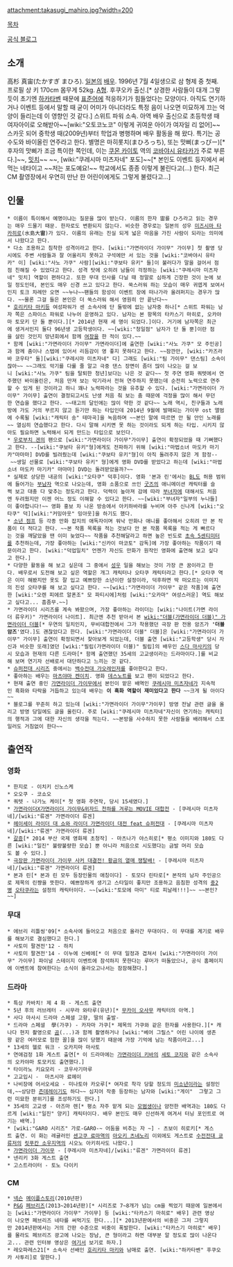 attachment:takasugi_mahiro.jpg?width=200

[[목차]]

[http://ameblo.jp/takasugimahiro/ 공식 블로그]

== 소개 ==
高杉 真宙(たかすぎ まひろ). [[일본]]의 [[배우]]. 1996년 7월 4일생으로 삼 형제 중 첫째. 프로필 상 키 170cm 몸무게 52kg. [[A형]]. 후쿠오카 출신.[* 상경한 사람들이 대개 그렇듯이 초기엔 [[하카타벤]] 때문에 [[표준어]]에 적응하기가 힘들었다는 모양이다. 아직도 연기하거나 이벤트 등에서 말할 때 굳이 어미가 아니더라도 특정 음이 나오면 미묘하게 끄는 억양이 들리는데 이 영향인 것 같다.] 스위트 파워 소속. 아역 배우 출신으로 초등학생 때 여자아이로 오해받아~~[wiki:"오토코노코" 이렇게 귀여운 아이가 여자일 리 없어]~~ 스카웃 되어 중학생 때(2009년)부터 학업과 병행하며 배우 활동을 해 왔다. 특기는 공수도와 바이올린 연주라고 한다. 별명은 마히롯치(まひろっち), 또는 맛삐(まっぴー)[* 후자의 맛삐가 조금 특이한 쪽인데, 이는 [[쿠몬 카이토]] 역의 [[코바야시 유타카]]가 주로 부른다.]~~, [[밋치]]~~ ~~, [wiki:"쿠레시마 미츠자네" 포도]~~[* 본인도 이벤트 등지에서 써먹는 네타이고 ~~저는 포도예요!~~ 학교에서도 종종 이렇게 불린다고(...) 한다. 최근 CM 촬영장에서 우연히 만난 한 어린이에게도 그렇게 불렸다고...]



== 인물 ==
 * 이름이 특이해서 예명이냐는 질문을 많이 받는다. 이름의 한자 宙를 ひろ라고 읽는 경우는 매우 드물기 때문. 한자로도 변환되지 않는다. 비슷한 경우로는 일본의 성우 [[미즈시마 타카히로]](水島大'''宙''')가 있다. 이름의 유래는 진실 되게 넓은 마음을 가진 사람이 되라는 의미에서 나왔다고 한다.
 * 다소 조용하고 침착한 성격이라고 한다. [wiki:"가면라이더 가이무" 가이무] 첫 촬영 당시에도 주변 사람들과 잘 어울리지 못하고 구석에만 서 있는 것을 [wiki:"코바야시 유타카" 이] [wiki:"사노 가쿠" 사람][wiki:"쿠보타 유키" 들]이 불러다가 말을 걸어서 점점 친해질 수 있었다고 한다. 성격 탓에 오히려 남들이 걱정하는 [wiki:"쿠레시마 미츠자네" 밋치] 역할이 편하다고. 또한 무대 인사를 다닐 때 정말로 심하게 긴장한 것이 눈에 보일 정도인데, 본인도 매우 신경 쓰고 있다고 한다. 쑥스러워 하는 모습이 매우 귀엽게 보여서인지 토크 차례만 오면 ~~누나~~팬들의 함성이 이벤트 장에 떠나가라 울려퍼지는 경우가 많다. ~~물론 그걸 들은 본인은 더 쑥스러워 해서 영원히 안 끝난다~~
 * [[호리키타 마키]]등 여성파워가 센 소속사에 단 둘밖에 없는 남자중 하나[* 스위트 파워는 남자 쪽은 스파이스 파워로 나누어 운영하고 있다. 남자는 본 항목의 타카스기 마히로, 오카야마 토모키 단 둘 뿐이다.][* 2014년 현재 세 명이 되었다.]이다. 거기에 남자쪽은 최근에 생겨서인지 둘다 96년생 고등학생이다. ~~[wiki:"청일점" 남자가 단 둘 뿐]이란 점을 살린 것인지 망년회에서 함께 [[여장]]을 한 적이 있다.~~ 
 * 함께 [wiki:"가면라이더 가이무" 가면라이더]에 출연한 [wiki:"사노 가쿠" 모 주인공]과 함께 춤이나 스텝에 있어서 리듬감이 영 좋지 못하다고 한다. ~~잠깐만, [wiki:"카즈라바 코우타" 둘][wiki:"쿠레시마 미츠자네" 다] 그래도 [wiki:"팀 가이무" 댄스팀] 소속이잖아~~ ~~그래도 악기를 다룰 줄 알고 극중 댄스 장면이 좀더 많이 나오는 걸 보니 [wiki:"사노 가쿠" 팀을 탈퇴한 청년]보다는 나은 것 같다~~ 첫 주연 영화 쿼텟에서 연주했던 바이올린은, 처음 만져 보는 악기라서 전혀 연주하지 못했는데 순전히 노력으로 연주할 수 있게 된 것이라고 하니 꽤나 노력파라는 것을 유추할 수 있다. [wiki:"가면라이더 가이무" 가이무] 출연이 결정되고서도 난생 처음 춰 보는 춤 때문에 걱정을 많이 해서 무던한 연습을 했다고 한다. ~~태고의 달인에는 많이 약한 것 같다~~ 노래 역시, 친구들과 노래방에 가도 거의 부르지 않고 듣기만 하는 타입인데 2014년 9월에 발매되는 가이무 ost 앨범에 수록될 [wiki:"캐릭터 송" 테마곡]을 녹음하며 ~~본인 말에 따르면 안 될 안인 노래를~~ 열심히 연습했다고 한다. 다시 말해 시키면 못 하는 것이라도 되게 하는 타입. 시키지 않아도 필요하면 노력해서 되게 만드는 타입으로 보인다.
 * [[우로부치 겐]]의 팬으로 [wiki:"가면라이더 가이무"가이무] 출연이 확정되었을 때 기뻐했다고 한다. --[wiki:"쿠보타 유키"형]에게도 전파하기 위해 [wiki:"마법소녀 마도카 마기카"마마마] DVD를 빌려줬는데 [wiki:"쿠보타 유키"형]이 아직 돌려주지 않은 게 함정-- ~~생일 선물로 [wiki:"쿠보타 유키" 형]에게 영화 DVD를 받았다고 하는데 [wiki:"마법소녀 마도카 마기카" 마마마] DVD는 돌려받았을까?~~
 * 실제로 상당한 내공의 [wiki:"오타쿠" 덕후]이다. 영화 '본과 린'에서는 [[BL]]도 허용 범위에 들어가는 [[부남자]] 역으로 나오는데, 영화 소품으로 쓰인 [[굿즈]]의 애니메이션 캐릭터를 슬쩍 보고 대충 다 맞추는 정도라고 한다. 덕력이 높아져 감에 따라 [[부녀자]]에 대해서도 처음엔 두려웠지만 이젠 어느 정도 이해할 수 있다고 한다. ~~[wiki:"부녀자"일부의 누나들]이 좋아합니다!~~ 영화 홍보 차 나온 방송에서 아키하바라를 누비며 아주 신나게 [wiki:"오타쿠" 덕][wiki:"커밍아웃" 밍아웃]을 하기도 했다.
 * [[소년 점프]] 등 각종 만화 잡지의 애독자이며 워낙 만화나 애니를 좋아해서 오히려 안 본 작품이 더 적다고 한다. ~~본 작품 목록을 적는 것보다 안 본 작품 목록을 적는 게 빠르다는 것을 깨달았을 땐 이미 늦었다~~ 작품을 추천해달라고 하면 높은 빈도로 [[초속 5센티미터]]를 추천하는데, 가장 좋아하는 [wiki:"신카이 마코토" 감독]에 가장 좋아하는 작품이기 때문이라고 한다. [wiki:"덕업일치" 언젠가 자신도 만화가 원작인 영화에 출연해 보고 싶다고 한다.]
 * 다양한 활동을 해 보고 싶은데 그 중에서 [[성우]] 일을 해보는 것이 가장 큰 꿈이라고 한다. 배우로서 도전해 보고 싶은 역할은 개그 캐릭터나 오타쿠 캐릭터라고 한다.[* 오타쿠 역은 이미 해봤지만 옷도 잘 입고 예쁘장한 소년이란 설정이라, 덕후하면 딱 떠오르는 이미지의 진성 오타쿠를 해 보고 싶다고 한다. ~~[wiki:"가면라이더 가이무" 같은 작품]에 출연한 [wiki:"오렌 피에르 알폰조" 모 파티시에]처럼 [wiki:"오카마" 여성스러운] 역도 해보고 싶다고... 흠좀무.~~]
 * 가면라이더 시리즈를 계속 봐왔으며, 가장 좋아하는 라이더는 [wiki:"나이트(가면 라이더 류우키)" 가면라이더 나이트]. 최근엔 추천 받아서 본 [[wiki:"더블(가면라이더 더블)" 가면라이더 더블]][* 우연의 일치인지, 무비대합전에서 그가 착용했던 극장 판 전용 암즈가 ''''더블 암즈''''였다.]도 괜찮았다고 한다. [wiki:"가면라이더 더블" 더블]은 [wiki:"가면라이더 가이무" 가이무] 출연이 확정되면서 찾아보게 되었는데, 더블 출연 [wiki:"고등학생" 당시 자신과 비슷한 또래]였던 [wiki:"필립(가면라이더 더블)" 필립]의 배우인 [[스다 마사키]]의 당시 모습과 현재의 다른 드라마[* 함께 출연했던 35세의 고교생이라는 드라마이다.]를 비교해 보며 연기자 선배로서 대단하다고 느끼는 것 같다.
 * [[슈퍼전대 시리즈]] 중에서는 [[백수전대 가오레인저]]를 좋아한다고 한다.
 * 좋아하는 배우는 [[마츠야마 켄이치]]. 영화 [[데스노트]]를 보고 팬이 되었다고 한다.
 * 현재 출연 중인 [[가면라이더 가이무]]에서 본인이 맡은 배역인 [[쿠레시마 미츠자네]]가 지속적인 흑화와 타락을 거듭하고 있는데 배우는 '''이 흑화 역할이 재미있다고 한다''' ~~크게 될 아이다~~
 * 블로그를 꾸준히 하고 있는데 [wiki:"가면라이더 가이무"가이무] 방영 전날 관련 글을 올리고 방영 당일에도 글을 올린다. 주로 [wiki:"쿠레시마 미츠자네"자신이 연기하는 캐릭터]의 행적과 그에 대한 자신의 생각을 적는다. ~~본방을 사수하지 못한 사람들을 배려해서 스포일러도 거침없이 한다~~
== 출연작 ==
=== 영화 ===
 * 한지로 - 이치키 신노스케
 * 오오쿠 - 코쇼오
 * 쿼텟 - 나가노 케이[* 첫 영화 주연작, 당시 15세였다.]
 * [[가면라이더X가면라이더 가이무&위자드 천하를 겨루는 MOVIE 대합전]] - [쿠레시마 미츠자네]/[wiki:"류겐" 가면라이더 류겐]
 * [[헤이세이 라이더 대 쇼와 라이더 가면라이더 대전 feat 슈퍼전대]] - [쿠레시마 미츠자네]/[wiki:"류겐" 가면라이더 류겐]
 * [[갈증]][* 2014 부산 국제 영화제 초청작] - 마츠나가 야스히로[* 평소 이미지와 180도 다른 [wiki:"일진" 불량불량한 모습] 뿐 아니라 처음으로 시도했다는 금발 머리 모습도 볼 수 있다.]
 * [[극장판 가면라이더 가이무 사커 대결전! 황금의 열매 쟁탈배!]] - [쿠레시마 미츠자네]/[wiki:"류겐" 가면라이더 류겐]
 * 본과 린[* 본과 린 모두 등장인물의 애칭이다] - 토모다 린타로[* 본작의 남자 주인공으로 제목의 린쨩을 뜻한다. 예쁘장하게 생기고 스타일이 좋지만 조용하고 음침한 성격의 [[중2병]] [[오타쿠]]라는 설정의 캐릭터이다. ~~[wiki:"토모에 마미" 티로 피날레!!!]~~ ~~본인?~~]

=== 무대 ===
 * 에브리 리틀씽'09[* 소속사에 들어오고 처음으로 올라간 무대이다. 이 무대를 계기로 배우를 해보기로 결심했다고 한다.]
 * 사토미 팔견전'12 - 하치
 * 사토미 팔견전'14 - 이누에 신베에[* 이 무대 일정과 겹쳐서 [wiki:"가면라이더 가이무" 가이무] 파이널 스테이지 이벤트에 참석하지 못한다는 루머가 떠돌았으나, 공식 홈페이지에 이벤트에 참여한다는 소식이 올라오고나서는 잠잠해졌다.]

=== 드라마 ===
 * 특상 카바치! 제 4 화 - 게스트 출연
 * 5년 후의 러브레터 - 시무라 와타루(유년)[* [[무카이 오사무]] 캐릭터의 아역.]
 * 사다 마사시 드라마 스페셜 고향, 딸의 출발-
 * 드라마 스페셜  學(가쿠) - 카자마 가쿠[* 제목의 가쿠와 같은 한자를 사용한다.][* 캐나다 현지 촬영으로 [[곰]](...)과 함께 촬영하거나 [wiki:"베어 그릴스" 어린 나이에 생존왕 같은 여러모로 험한 꼴]을 많이 당했기 때문에 가장 기억에 남는 작품이라고...]
 * 13세의 헬로 워크 - 오카지마 마사토
 * 연애검정 1화 게스트 출연[* 이 드라마에는 [[가면라이더 키바]]의 [[세토 코지]]와 같은 소속사의 오카야마 토모키도 출연했다.]
 * 타이라노 키요모리 - 코우사기마루
 * 고교입시 -  마츠시마 료헤이
 * 나비장에 어서오세요 - 미나토야 카오루[* 여자로 착각 당할 정도의 [[미소년]]이라는 설정인데,~~상당한 [[츤데레]]이기도 하다~~ 심지어 작중 등장하는 남자와 [wiki:"게이"  그렇고 그런 미묘한 분위기]를 조성하기도 한다.]
 * 35세의 고교생 - 아즈마 렌[* 평소 자주 맡게 되는 [[모범생]]이나 얌전한 배역과는 180도 다르게 [wiki:"일진" 양키] 캐릭터이다. 배우 본인도 매우 신선하게 여겨서 터닝 포인트로 여기는 배역.]
 * [wiki:"GARO 시리즈" 가로-GARO-~ 어둠을 비추는 자 ~] - 츠보이 히로키[* 게스트 출연. 이 화는 레귤러인 [[센고쿠 료마]]역의 [[아오키 츠네노리]] 이외에도 게스트로 [[수전전대 쿄류저]]의 [[릿푸칸 소우지]]역의 시오노 아키히사도 나왔다.]
 * [[가면라이더 가이무]] - [쿠레시마 미츠자네]/[wiki:"류겐" 가면라이더 류겐]
 * 넨리키 3화 게스트 출연
 * 고스트라이터 - 토노 다이키

=== CM ===
 * [[넥슨]] [[메이플스토리]](2010년판)
 * [[P&G]] [[페브리즈]](2013~2014년판)[* 시리즈로 7~8개가 넘는 cm을 찍었기 때문에 일본에서는 [wiki:"가면라이더 가이무" 가이무] 등 [wiki:"타카스기 마히로" 배우] 관련 영상이 나오면 페브리즈 네타를 써먹기도 한다...][* 2013년판에서의 비중은 그저 그렇지만 2014년판에서는 거의 간판 수준으로 비중이 폭발한다. [wiki:"타카스기 마히로" 배우]를 몰라도 페브리즈 광고에 나오는 장남, 큰 형이라고 하면 대부분 알 정도로 많이 나온다고... 관련 인터뷰 영상은 [http://www.youtube.com/watch?v=R-0tPVe0rMo 여기서] 보기로 하자.]
 * 레오파레스21[* 소속사 선배인 [[호리키타 마키]]와 남매로 출연. [wiki:"하카타벤" 후쿠오카 사투리]로 말한다.]
